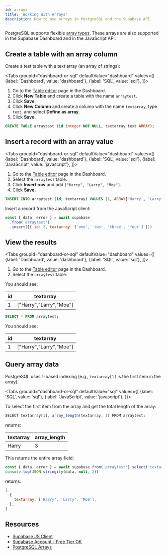 ```yaml
---
id: arrays
title: 'Working With Arrays'
description: How to use arrays in PostgreSQL and the Supabase API.
---
```



PostgreSQL supports flexible [array types](https://www.postgresql.org/docs/12/arrays.html). These arrays are also supported in the Supabase Dashboard and in the JavaScript API.

## Create a table with an array column

Create a test table with a text array (an array of strings):

<Tabs
  groupId="dashboard-or-sql"
  defaultValue="dashboard"
  values={[
    {label: 'Dashboard', value: 'dashboard'},
    {label: 'SQL', value: 'sql'},
  ]}>

<TabItem value="dashboard">

1. Go to the [Table editor](https://app.supabase.com/project/_/editor) page in the Dashboard.
1. Click **New Table** and create a table with the name `arraytest`.
1. Click **Save**.
1. Click **New Column** and create a column with the name `textarray`, type `text`, and select **Define as array**.
1. Click **Save**.

</TabItem>

<TabItem value="sql">

```sql
CREATE TABLE arraytest (id integer NOT NULL, textarray text ARRAY);
```

</TabItem>
</Tabs>

## Insert a record with an array value

<Tabs
  groupId="dashboard-or-sql"
  defaultValue="dashboard"
  values={[
    {label: 'Dashboard', value: 'dashboard'},
    {label: 'SQL', value: 'sql'},
    {label: 'JavaScript', value: 'javascript'},
  ]}>

<TabItem value="dashboard">

1. Go to the [Table editor](https://app.supabase.com/project/_/editor) page in the Dashboard.
1. Select the `arraytest` table.
1. Click **Insert row** and add `["Harry", "Larry", "Moe"]`.
1. Click **Save.**

</TabItem>

<TabItem value="sql">

```sql
INSERT INTO arraytest (id, textarray) VALUES (1, ARRAY['Harry', 'Larry', 'Moe']);
```

</TabItem>

<TabItem value="javascript">
Insert a record from the JavaScript client:

```js
const { data, error } = await supabase
  .from('arraytest')
  .insert([{ id: 2, textarray: ['one', 'two', 'three', 'four'] }])
```

</TabItem>

</Tabs>

## View the results

<Tabs
  groupId="dashboard-or-sql"
  defaultValue="dashboard"
  values={[
    {label: 'Dashboard', value: 'dashboard'},
    {label: 'SQL', value: 'sql'},
  ]}>

<TabItem value="dashboard">

1. Go to the [Table editor](https://app.supabase.com/project/_/editor) page in the Dashboard.
1. Select the `arraytest` table.

You should see:

| id  | textarray               |
| --- | ----------------------- |
| 1   | ["Harry","Larry","Moe"] |

</TabItem>
<TabItem value="sql">

```sql
SELECT * FROM arraytest;
```

You should see:

| id  | textarray               |
| --- | ----------------------- |
| 1   | ["Harry","Larry","Moe"] |

</TabItem>
</Tabs>

## Query array data

PostgreSQL uses 1-based indexing (e.g., `textarray[1]` is the first item in the array).

<Tabs
  groupId="dashboard-or-sql"
  defaultValue="sql"
  values={[
    {label: 'SQL', value: 'sql'},
    {label: 'JavaScript', value: 'javascript'},
  ]}>

<TabItem value="sql">

To select the first item from the array and get the total length of the array:

```js
SELECT textarray[1], array_length(textarray, 1) FROM arraytest;
```

returns:

| textarray | array_length |
| --------- | ------------ |
| Harry     | 3            |

</TabItem>

<TabItem value="javascript">

This returns the entire array field:

```js
const { data, error } = await supabase.from('arraytest').select('textarray[]')
console.log(JSON.stringify(data, null, 2))
```

returns:

```js
[
  {
    textarray: ['Harry', 'Larry', 'Moe'],
  },
]
```

</TabItem>
</Tabs>

## Resources

- [Supabase JS Client](https://github.com/supabase/supabase-js)
- [Supabase Account - Free Tier OK](https://supabase.com)
- [PostgreSQL Arrays](https://www.postgresql.org/docs/12/arrays.html)
